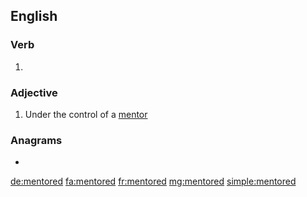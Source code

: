 ==English==

===Verb===
{{head|en|verb form}}

# {{en-past of|mentor}}

===Adjective===
{{en-adj}}

# Under the control of a [[mentor]]

===Anagrams===
* {{l|en|dementor}}

[[de:mentored]]
[[fa:mentored]]
[[fr:mentored]]
[[mg:mentored]]
[[simple:mentored]]